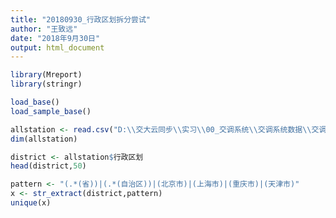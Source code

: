 ```yaml
---
title: "20180930_行政区划拆分尝试"
author: "王致远"
date: "2018年9月30日"
output: html_document
---
```


```r
library(Mreport)
library(stringr)
```

```r
load_base()
load_sample_base()
```

```r
allstation <- read.csv("D:\\交大云同步\\实习\\00_交调系统\\交调系统数据\\交调站点管理\\交调站数据.csv",stringsAsFactors=F)
dim(allstation)
```


```r
district <- allstation$行政区划
head(district,50)
```

```r
pattern <- "(.*(省))|(.*(自治区))|(北京市)|(上海市)|(重庆市)|(天津市)"
x <- str_extract(district,pattern)
unique(x)
```

